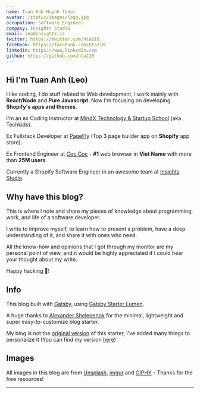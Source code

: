 ```yaml
---
name: Tuan Anh Huynh (Leo)
avatar: /static/images/logo.jpg
occupation: Software Engineer
company: Insights Studio
email: leo@insights.is
twitter: https://twitter.com/hta218_
facebook: https://facebook.com/hta218
linkedin: https://www.linkedin.com
github: https://github.com/hta218
---
```



## Hi <Twemoji emoji="waving hand" /> I'm Tuan Anh (Leo)

I like coding, I do stuff related to Web development, I work mainly with **React/Node** and **Pure Javascript**. Now I'm focusing on developing **Shopify's apps and themes**.

I'm an ex Coding Instructor at [MindX Technology & Startup School](https://mindx.edu.vn/) (aka Techkids).

Ex Fullstack Developer at [PageFly](https://apps.shopify.com/pagefly) (Top 3 page builder app on **Shopify** app store).

Ex Frontend Engineer at [Coc Coc](https://coccoc.com/) - **#1** web browser in **Viet Name** with more than **25M users**.

Currently a Shopify Software Engineer in an awesome team at [Insights Studio](https://insights.is/).

## Why have this blog?

This is where I note and share my pieces of knowledge about programming, work, and life of a software developer.

I write to improve myself, to learn how to present a problem, have a deep understanding of it, and share it with ones who need.

All the know-how and opinions that I got through my monitor are my personal point of view, and it would be highly appreciated if I could hear your thought about my write.

Happy hacking 🤘!

## Info

This blog built with [Gatsby](https://www.gatsbyjs.org/), using [Gatsby Starter Lumen](https://github.com/alxshelepenok/gatsby-starter-lumen).

A huge thanks to [Alexander Shelepenok](https://github.com/alxshelepenok) for the minimal, lightweight and super easy-to-customize blog starter.

My blog is not the [original version](https://lumen.netlify.com) of this starter, I've added many things to personalize it (You can find my version [here](https://github.com/hta218/leo-blog))

## Images

All images in this blog are from [Unsplash](https://unsplash.com/), [imgur](https://imgur.com) and [GIPHY](https://giphy.com/) - Thanks for the free resources!

---
